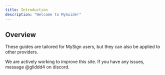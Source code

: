```yaml
---
title: Introduction
description: "Welcome to MyGuide!"
---
```


## Overview

These guides are tailored for MySign users, but they can also be applied to other providers.

<Tip>
  We are actively working to improve this site. If you have any issues, message @gliddd4 on discord.
</Tip>
